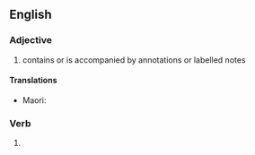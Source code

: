 ==English==

===Adjective===
# contains or is accompanied by annotations or labelled notes


====Translations====
{{trans-top|accompanied by attached notes}}
{{trans-mid}}
* Maori: {{t|mi|whaitapanga}}
{{trans-bottom}}

===Verb===
{{head|en|verb form}}

# {{en-past of|annotate}}